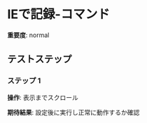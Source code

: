 # IEで記録-コマンド

**重要度**: normal

## テストステップ

### ステップ 1

**操作**: 表示までスクロール

**期待結果**:
設定後に実行し正常に動作するか確認

